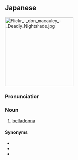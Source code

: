 ==Japanese==
{{DEFAULTSORT:へらどんな'}}
{{wikipedia|lang=ja|ベラドンナ}}
[[File:Flickr - don macauley - Deadly Nightshade.jpg|right|220px]]
{{ja-kanjitab|yomi=irr|べつ|k1=べ|らつ|k2=ら|とん|k3=どん|r=y|な}}
{{ateji|sort=へらどんな'|c=y}}

===Pronunciation===
{{ja-pron|ベラドンナ|y=i|acc=3}}

===Noun===
{{ja-noun|ベラドンナ}}

# [[belladonna]] {{gl|a plant, Atropa belladonna}}

====Synonyms====
* {{ja-r|狼%茄子|オオカミ%ナスビ}}
* {{ja-r|大%走%野%老|オオ%ハシリ%ドコ%ロ}}
* {{ja-r|西%洋%走%野%老|セイ%ヨウ% ハシリ%ドコ%ロ}}

{{C|ja|Nightshades}}